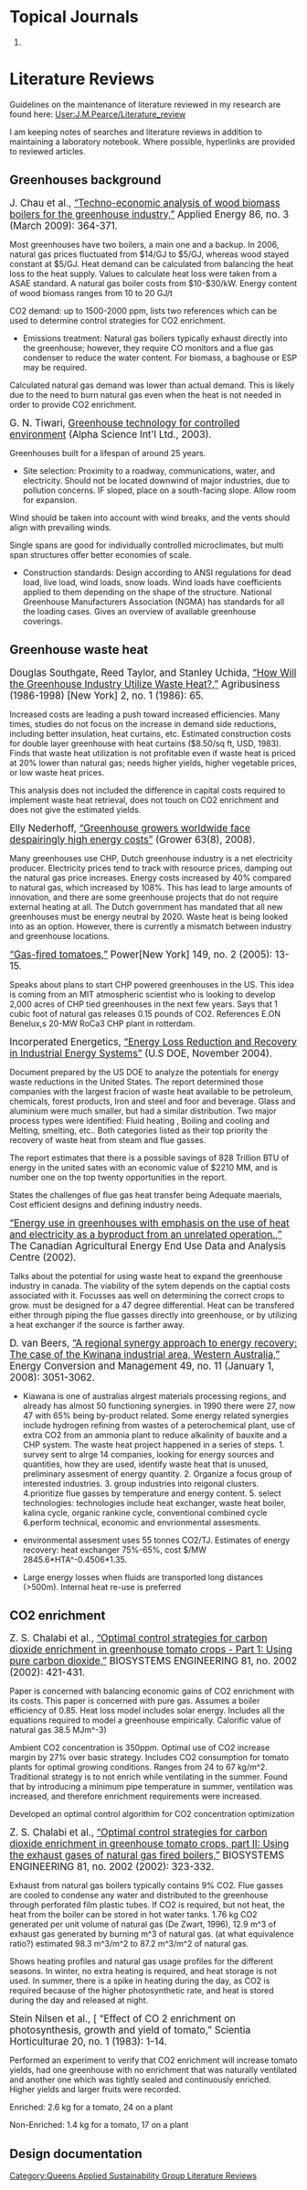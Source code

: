 {{QASpage}}

= Topical Journals =
# 

= Literature Reviews =
Guidelines on the maintenance of literature reviewed in my research are found here: [[User:J.M.Pearce/Literature_review]]

I am keeping notes of searches and literature reviews in addition to maintaining a laboratory notebook. 
Where possible, hyperlinks are provided to reviewed articles.

== Greenhouses background ==

<big>J. Chau et al., [http://www.sciencedirect.com/science?_ob=ArticleURL&_udi=B6V1T-4SWG0MM-2&_user=1025668&_rdoc=1&_fmt=&_orig=search&_sort=d&_docanchor=&view=c&_searchStrId=1038934498&_rerunOrigin=google&_acct=C000050549&_version=1&_urlVersion=0&_userid=1025668&md5=31035df65de4bbc9cdcc1b24301d3e98  “Techno-economic analysis of wood biomass boilers for the greenhouse industry,”] Applied Energy 86, no. 3 (March 2009): 364-371.  </big>

Most greenhouses have two boilers, a main one and a backup. In 2006, natural gas prices fluctuated from $14/GJ to $5/GJ, whereas wood stayed constant at $5/GJ. Heat demand can be calculated from balancing the heat loss to the heat supply. Values to calculate heat loss were taken from a ASAE standard. A natural gas boiler costs from $10-$30/kW. Energy content of wood biomass ranges from 10 to 20 GJ/t

CO2 demand: up to 1500-2000 ppm, lists two references which can be used to determine control strategies for CO2 enrichment.

*Emissions treatment: Natural gas boilers typically exhaust directly into the greenhouse; however, they require CO monitors and a flue gas condenser to reduce the water content. For biomass, a baghouse or ESP may be required.

Calculated natural gas demand was lower than actual demand. This is likely due to the need to burn natural gas even when the heat is not needed in order to provide CO2 enrichment.

<big>G. N. Tiwari, [http://books.google.ca/books?id=K5LVrc6k4WIC&printsec=frontcover&source=gbs_v2_summary_r&cad=0#v=onepage&q=&f=false Greenhouse technology for controlled environment] (Alpha Science Int'l Ltd., 2003). </big>

Greenhouses built for a lifespan of around 25 years.

*Site selection: Proximity to a roadway, communications, water, and electricity. Should not be located downwind of major industries, due to pollution concerns. IF sloped, place on a south-facing slope. Allow room for expansion.

Wind should be taken into account with wind breaks, and the vents should align with prevailing winds.

Single spans are good for individually controlled microclimates, but multi span structures offer better economies of scale.

*Construction standards: Design according to ANSI regulations for dead load, live load, wind loads, snow loads. Wind loads have coefficients applied to them depending on the shape of the structure. National Greenhouse Manufacturers Association (NGMA) has standards for all the loading cases. Gives an overview of available greenhouse coverings.

== Greenhouse waste heat==

<big>Douglas Southgate, Reed Taylor, and Stanley Uchida, [http://web.ebscohost.com/ehost/pdf?vid=2&hid=3&sid=69a323b4-e425-4ab9-ac5b-6fc392ffcca1%40sessionmgr14 “How Will the Greenhouse Industry Utilize Waste Heat?,”] Agribusiness (1986-1998) [New York] 2, no. 1 (1986): 65. </big>

Increased costs are leading a push toward increased efficiencies. Many times, studies do not focus on the increase in demand side reductions, including better insulation, heat curtains, etc. Estimated construction costs for double layer greenhouse with heat curtains ($8.50/sq ft, USD, 1983). Finds that waste heat utilization is not profitable even if waste heat is priced at 20% lower than natural gas; needs higher yields, higher vegetable prices, or low waste heat prices.

This analysis does not included the difference in capital costs required to implement waste heat retrieval, does not touch on CO2 enrichment and does not give the estimated yields.

<Big>Elly Nederhoff, [http://www.crophouse.co.nz/files/Gr_G04-Energy_costs-view.pdf “Greenhouse growers worldwide face despairingly high energy costs”] (Grower 63(8), 2008).</Big>

Many greenhouses use CHP, Dutch greenhouse industry is a net electricity producer. Electricity prices tend to track with resource prices, damping out the natural gas price increases. Energy costs increased by 40% compared to natural gas, which increased by 108%. This has lead to large amounts of innovation, and there are some greenhouse projects that do not require external heating at all. The Dutch government has mandated that all new greenhouses must be energy neutral by 2020. Waste heat is being looked into as an option. However, there is currently a mismatch between industry and greenhouse locations.

<big>[http://web.ebscohost.com/ehost/detail?vid=1&hid=4&sid=eddad907-7ec2-46ca-ab5d-7d5987e224c5%40sessionmgr4&bdata=JnNpdGU9ZWhvc3QtbGl2ZQ%3d%3d#db=eih&AN=16716994 “Gas-fired tomatoes,”] Power[New York] 149, no. 2 (2005): 13-15. </big>

Speaks about plans to start CHP powered greenhouses in the US. This idea is coming from an MIT atmospheric scientist who is looking to develop 2,000 acres of CHP tied greenhouses in the next few years. Says that 1 cubic foot of natural gas releases 0.15 pounds of CO2. References E.ON Benelux,s 20-MW RoCa3 CHP plant in rotterdam.

<big> Incorperated Energetics, [http://www1.eere.energy.gov/industry/energy_systems/pdfs/reduction_roadmap.pdf “Energy Loss Reduction and Recovery in Industrial Energy Systems”] (U.S DOE, November 2004). </big>

Document prepared by the US DOE to analyze the potentials for energy waste reductions in the United States. The report determined those companies with the largest fracion of waste heat available to be petroleum, chemicals, forest products, Iron and steel and foor and beverage. Glass and aluminium were much smaller, but had a similar distribution.  Two major process types were identified: Fluid heating , Boiling and cooling and Melting, smelting, etc..  Both categories listed as their top priority the recovery of waste heat from steam and flue gasses.

The report estimates that there is a possible savings of 828 Trillion BTU of energy in the united sates with an economic value of $2210 MM, and is number one on the top twenty opportunities in the report.

States the challenges of flue gas heat transfer being Adequate maerials, Cost efficient designs and defining industry needs.



<big> [http://www.usask.ca/agriculture/caedac/nletter/Jul02english.PDF “Energy use in greenhouses with emphasis on the use of heat and electricity as a byproduct from an unrelated operation.,”] The Canadian Agricultural Energy End Use Data and Analysis Centre (2002). </big> 

Talks about the potential for using waste heat to expand the greenhouse industry in canada. The viability of the sytem depends on the captial costs associated with it. Focusses aas well on determining the correct crops to grow. must be designed for a 47 degree differential. Heat can be transfered either through piping the flue gasses directly into greenhouse, or by utilizing a heat exchanger if the source is farther away.

<big> D. van Beers, [http://journals2.scholarsportal.info/tmp/3280062433912726816.pdf “A regional synergy approach to energy recovery: The case of the Kwinana industrial area, Western Australia,”] Energy Conversion and Management 49, no. 11 (January 1, 2008): 3051-3062.  </big>

*Kiawana is one of australias alrgest materials processing regions, and already has almost 50 functioning synergies. in 1990 there were 27, now 47 with 65% being by-product related. Some energy related synergies include hydrogen refining from wastes of a peterochemical plant, use of extra CO2 from an ammonia plant to reduce alkalinity of bauxite and a CHP system. The waste heat project happened in a series of steps. 1. survey sent to alrge 14 companies, looking for energy sources and quantities, how they are used, identify waste heat that is unused, preliminary assesment of energy quantity. 2. Organize a focus group of interested industries. 3. group industries into reigonal clusters. 4.prioritize flue gasses by temperature and energy content. 5. select technologies: technologies include heat exchanger, waste heat boiler, kalina cycle, organic rankine cycle, conventional combined cycle 6.perform technical, economic and envrionmental assesments.

*environmental assesment uses 55 tonnes CO2/TJ. Estimates of energy recovery: heat exchanger 75%-65%, cost $/MW 2845.6*HTA^-0.4506*1.35.

*Large energy losses when fluids are transported long distances (>500m). Internal heat re-use is preferred

== CO2 enrichment ==

<Big>Z. S. Chalabi et al., [http://journals2.scholarsportal.info/tmp/13664964240302551999.pdf  “Optimal control strategies for carbon dioxide enrichment in greenhouse tomato crops - Part 1: Using pure carbon dioxide,”] BIOSYSTEMS ENGINEERING 81, no. 2002 (2002): 421-431. </big>

Paper is concerned with balancing economic gains of CO2 enrichment with its costs. This paper is concerned with pure gas. Assumes a boiler efficiency of 0.85. Heat loss model includes solar energy. Includes all the equations required to model a greenhouse empirically. Calorific value of natural gas 38.5 MJm^-3)

Ambient CO2 concentration is 350ppm. Optimal use of CO2 increase margin by 27% over basic strategy. Includes CO2 consumption for tomato plants for optimal growing conditions. Ranges from 24 to 67 kg/m^2. Traditional strategy is to not enrich while ventilating in the summer. Found that by introducing a minimum pipe temperature in summer, ventilation was increased, and therefore enrichment requirements were increased.

Developed an optimal control algorithim for CO2 concentration optimization

<big>Z. S. Chalabi et al., [http://journals2.scholarsportal.info/tmp/17777026295760787135.pdf “Optimal control strategies for carbon dioxide enrichment in greenhouse tomato crops, part II: Using the exhaust gases of natural gas fired boilers,”] BIOSYSTEMS ENGINEERING 81, no. 2002 (2002): 323-332. </big>

Exhaust from natural gas boilers typically contains 9% CO2. Flue gasses are cooled to condense any water and distributed to the greenhouse through perforated film plastic tubes. If CO2 is required, but not heat, the heat from the boiler can be stored in hot water tanks. 1.76 kg CO2 generated per unit volume of natural gas (De Zwart, 1996), 12.9 m^3 of exhaust gas generated by burning m^3 of natural gas. (at what equivalence ratio?) estimated 98.3 m^3/m^2 to 87.2 m^3/m^2 of natural gas.

Shows heating profiles and natural gas usage profiles for the different seasons. In winter, no extra heating is required, and heat storage is not used. In summer, there is a spike in heating during the day, as CO2 is required because of the higher photosynthetic rate, and heat is stored during the day and released at night.

<big> Stein Nilsen et al., [ “Effect of CO 2 enrichment on photosynthesis, growth and yield of tomato,” Scientia Horticulturae 20, no. 1 (1983): 1-14. </big>

Performed an experiment to verify that CO2 enrichment will increase tomato yields, had one greenhouse with no enrichment that was naturally ventilated and another one which was tightly sealed and continuously enriched.  Higher yields and larger fruits were recorded. 

Enriched: 2.6 kg for a tomato, 24 on a plant

Non-Enriched: 1.4 kg for a tomato, 17 on a plant

== Design documentation ==

[[Category:Queens Applied Sustainability Group Literature Reviews]]